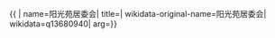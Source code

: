 {{ {{{1|PRC admin/showdata}}}|
name=阳光苑居委会|
title=|
wikidata-original-name=阳光苑居委会|
wikidata=q13680940|
arg={{{arg|}}}}}